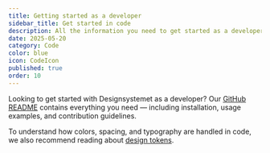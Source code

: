 ```yaml
---
title: Getting started as a developer
sidebar_title: Get started in code
description: All the information you need to get started as a developer.
date: 2025-05-20
category: Code
color: blue
icon: CodeIcon
published: true
order: 10
---
```


Looking to get started with Designsystemet as a developer? Our [GitHub README](https://github.com/digdir/designsystemet#table-of-contents) contains everything you need — including installation, usage examples, and contribution guidelines.

To understand how colors, spacing, and typography are handled in code, we also recommend reading about [design tokens](/en/fundamentals/design-tokens/variables).

